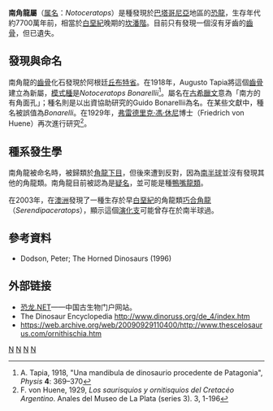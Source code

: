 {{Automatic Taxobox
| taxon = Notoceratops
| fossil_range = 晚[[白堊紀|白堊紀]]
| image = 
| image_caption = 
| authority = Tapia, 1918
| type_species = '''南角龍<br>''Notoceratops bonarellii'''''
| type_species_authority = Tapia, 1918 
}}

'''南角龍屬'''（[[属_(生物)|属名]]：''Notoceratops''）是種發現於[[巴塔哥尼亞|巴塔哥尼亞]]地區的[[恐龍|恐龍]]，生存年代約7700萬年前，相當於[[白堊紀|白堊紀]]晚期的[[坎潘階|坎潘階]]。目前只有發現一個沒有牙齒的[[齒骨|齒骨]]，但已遺失。

==發現與命名==
南角龍的[[齒骨|齒骨]]化石發現於阿根廷[[丘布特省|丘布特省]]。在1918年，Augusto Tapia將這個[[齒骨|齒骨]]建立為新屬，[[模式種|模式種]]是''Notoceratops Bonarellii''<ref>A. Tapia, 1918, "Una mandibula de dinosaurio procedente de Patagonia", ''Physis'' '''4''': 369–370</ref>。屬名在[[古希臘文|古希臘文]]意為「南方的有角面孔」；種名則是以出資協助研究的Guido Bonarellii為名。在某些文獻中，種名被誤值為''Bonarelli''。在1929年，[[弗雷德里克·馮·休尼|弗雷德里克·馮·休尼]]博士（Friedrich von Huene）再次進行研究<ref>F. von Huene, 1929, ''Los saurisquios y ornitisquios del Cretacéo Argentino''. Anales del Museo de La Plata (series 3). 3, 1-196</ref>。

==種系發生學==
南角龍被命名時，被歸類於[[角龍下目|角龍下目]]，但後來遭到反對，因為[[南半球|南半球]]並沒有發現其他的角龍類。南角龍目前被認為是[[疑名|疑名]]，並可能是種[[鴨嘴龍類|鴨嘴龍類]]。

在2003年，在[[澳洲|澳洲]]發現了一種生存於早[[白堊紀|白堊紀]]的角龍類[[巧合角龍|巧合角龍]]（''Serendipaceratops''），顯示這個[[演化支|演化支]]可能曾存在於南半球過。

==參考資料==
<div class="references-small">
<references></references>
* Dodson, Peter; The Horned Dinosaurs (1996)
</div>

==外部链接==
*[https://web.archive.org/web/20170527222928/http://dinosaur.net.cn/ 恐龙.NET]——中国古生物门户网站。
* The Dinosaur Encyclopedia http://www.dinoruss,org/de_4/index.htm{{dead link|date=2017年11月 |bot=InternetArchiveBot |fix-attempted=yes }}
* https://web.archive.org/web/20090929110400/http://www.thescelosaurus.com/ornithischia.htm
{{Taxonbar|from=Q141611}}

[[Category:角龍亞目|N]]
[[Category:上白堊紀恐龍|N]]
[[Category:南美洲恐龍|N]]
[[Category:可疑的恐龍|N]]


{{dinosaur-stub}}